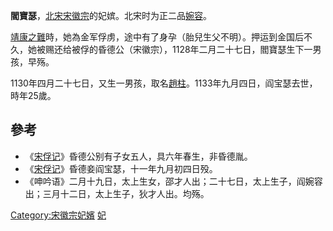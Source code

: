 '''閻寶瑟'''，[[北宋|北宋]][[宋徽宗|宋徽宗]]的妃嫔。北宋时为正二品[[嫔|婉容]]。

[[靖康之難|靖康之難]]時，她為金军俘虏，途中有了身孕（胎兒生父不明）。押运到金国后不久，她被赐还给被俘的昏德公（宋徽宗），1128年二月二十七日，閻寶瑟生下一男孩，早殇。

1130年四月二十七日，又生一男孩，取名[[趙柱|趙柱]]。1133年九月四日，阎宝瑟去世，時年25歲。

==參考==
*《[[宋俘记|宋俘记]]》昏德公别有子女五人，具六年春生，非昏德胤。
*《[[宋俘记|宋俘记]]》昏德妾阎宝瑟，十一年九月初四日殁。
*《呻吟语》二月十九日，太上生女，邵才人出；二十七日，太上生子，阎婉容出；三月十二日，太上生子，狄才人出。均殇。

[[Category:宋徽宗妃嬪|Category:宋徽宗妃嬪]]
[[Category:靖康之变被俘者|妃]]